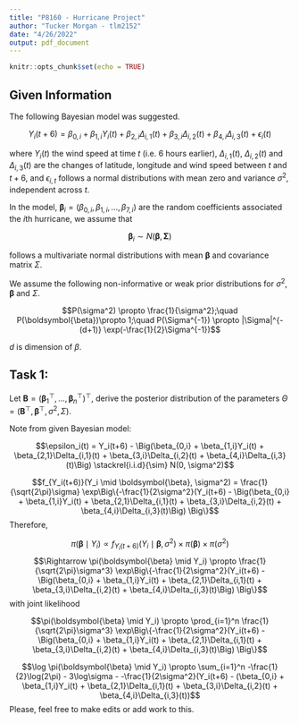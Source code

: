 ```yaml
---
title: "P8160 - Hurricane Project"
author: "Tucker Morgan - tlm2152"
date: "4/26/2022"
output: pdf_document
---
```


```r
knitr::opts_chunk$set(echo = TRUE)
```

## Given Information

The following Bayesian model was suggested.  

$$Y_{i}(t+6) =\beta_{0,i}+\beta_{1,i}Y_{i}(t) + \beta_{2,i}\Delta_{i,1}(t)+
\beta_{3,i}\Delta_{i,2}(t) +\beta_{4,i}\Delta_{i,3}(t)  + \epsilon_{i}(t)$$  

where $Y_{i}(t)$ the wind speed at time $t$ (i.e. 6 hours earlier),  $\Delta_{i,1}(t)$, $\Delta_{i,2}(t)$ and $\Delta_{i,3}(t)$ are the changes of latitude, longitude and wind speed between $t$ and $t+6$, and $\epsilon_{i,t}$ follows a  normal distributions with mean zero and variance $\sigma^2$, independent across $t$. 

In the model,  $\boldsymbol{\beta}_{i} =  (\beta_{0,i},\beta_{1,i},...,\beta_{7,i})$ are the random coefficients associated the $i$th hurricane, we assume that 

$$\boldsymbol{\beta}_{i} \sim N(\boldsymbol{\beta}, \boldsymbol{\Sigma})$$

follows a multivariate normal distributions with mean $\boldsymbol{\beta}$ and covariance matrix $\Sigma$.

We assume the following non-informative or weak prior distributions for $\sigma^2$, $\boldsymbol{\beta}$ and $\Sigma$.

$$P(\sigma^2) \propto \frac{1}{\sigma^2};\quad P(\boldsymbol{\beta})\propto 1;\quad P(\Sigma^{-1}) \propto 
|\Sigma|^{-(d+1)} \exp(-\frac{1}{2}\Sigma^{-1})$$

$d$ is dimension of $\beta$.

## Task 1:
Let $\textbf{B} = (\boldsymbol{\beta}_1^\top,..., \boldsymbol{\beta}_n^\top)^\top$, derive the posterior distribution of the parameters $\Theta = (\textbf{B}^\top, \boldsymbol{\beta}^\top, \sigma^2, \Sigma)$.

Note from given Bayesian model:

$$\epsilon_i(t) = Y_i(t+6) - \Big(\beta_{0,i} + \beta_{1,i}Y_i(t) + \beta_{2,1}\Delta_{i,1}(t) + \beta_{3,i}\Delta_{i,2}(t) + \beta_{4,i}\Delta_{i,3}(t)\Big) \stackrel{i.i.d}{\sim} N(0, \sigma^2)$$

$$f_{Y_i(t+6)}(Y_i \mid \boldsymbol{\beta},  \sigma^2) = \frac{1}{\sqrt{2\pi}\sigma} \exp\Big\{-\frac{1}{2\sigma^2}(Y_i(t+6) - \Big(\beta_{0,i} + \beta_{1,i}Y_i(t) + \beta_{2,1}\Delta_{i,1}(t) + \beta_{3,i}\Delta_{i,2}(t) + \beta_{4,i}\Delta_{i,3}(t)\Big) \Big\}$$
Therefore,

$$\pi(\boldsymbol{\beta} \mid Y_i) \propto f_{Y_i(t+6)}(Y_i \mid \boldsymbol{\beta},  \sigma^2) \times \pi(\boldsymbol{\beta}) \times \pi(\sigma^2)$$
$$\Rightarrow \pi(\boldsymbol{\beta} \mid Y_i) \propto \frac{1}{\sqrt{2\pi}\sigma^3} \exp\Big\{-\frac{1}{2\sigma^2}(Y_i(t+6) - \Big(\beta_{0,i} + \beta_{1,i}Y_i(t) + \beta_{2,1}\Delta_{i,1}(t) + \beta_{3,i}\Delta_{i,2}(t) + \beta_{4,i}\Delta_{i,3}(t)\Big) \Big\}$$
with joint likelihood

$$\pi(\boldsymbol{\beta} \mid Y_i) \propto \prod_{i=1}^n \frac{1}{\sqrt{2\pi}\sigma^3} \exp\Big\{-\frac{1}{2\sigma^2}(Y_i(t+6) - \Big(\beta_{0,i} + \beta_{1,i}Y_i(t) + \beta_{2,1}\Delta_{i,1}(t) + \beta_{3,i}\Delta_{i,2}(t) + \beta_{4,i}\Delta_{i,3}(t)\Big) \Big\}$$

$$\log \pi(\boldsymbol{\beta} \mid Y_i) \propto \sum_{i=1}^n -\frac{1}{2}\log(2\pi) - 3\log\sigma - -\frac{1}{2\sigma^2}(Y_i(t+6) - (\beta_{0,i} + \beta_{1,i}Y_i(t) + \beta_{2,1}\Delta_{i,1}(t) + \beta_{3,i}\Delta_{i,2}(t) + \beta_{4,i}\Delta_{i,3}(t))$$
Please, feel free to make edits or add work to this.